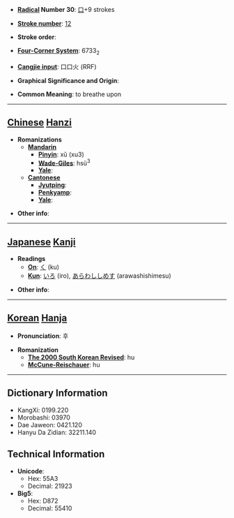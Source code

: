 * '''[[Wiktionary:Chinese radical index| Radical]] Number 30''': [[Wiktionary:Chinese radical index 口|口]]+9 strokes

* '''[[Wiktionary:Chinese total strokes index|Stroke number]]''': [[Wiktionary:Chinese total strokes index 12|12]]

* '''Stroke order''': 

* '''[[Wiktionary:Chinese four corner index|Four-Corner System]]''': 6733<sub>2</sub>

* '''[[Wiktionary:Chinese Cangjie index|Cangjie input]]''': 口口火 (RRF)

* '''Graphical Significance and Origin''': 

* '''Common Meaning''': to breathe upon

----

== [[Chinese]] [[Hanzi]] ==

* '''Romanizations'''
** '''[[Mandarin]]'''
*** '''[[Pinyin]]''': xǔ (xu3)
*** '''[[Wade-Giles]]''': hsü<sup>3</sup>
*** '''[[Yale]]''': 
** '''[[Cantonese]]'''
*** '''[[Jyutping]]''':
*** '''[[Penkyamp]]''': 
*** '''[[Yale]]''': 

* '''Other info''': 

----

== [[Japanese]] [[Kanji]] ==

* '''Readings'''
** '''[[On]]''': [[く]] (ku)
** '''[[Kun]]''': [[いろ]] (iro), [[あらわししめす]] (arawashishimesu)

* '''Other info''':  

----

== [[Korean]] [[Hanja]] ==

* '''Pronunciation''': 후

* '''Romanization'''
** '''[[The 2000 South Korean Revised Romanization|The 2000 South Korean Revised]]''': hu
** '''[[McCune-Reischauer]]''': hu

----

== Dictionary Information ==

* KangXi: 0199.220
* Morobashi: 03970
* Dae Jaweon: 0421.120
* Hanyu Da Zidian: 32211.140

== Technical Information ==

* '''Unicode''':
** Hex: 55A3
** Decimal: 21923
* '''Big5''':
** Hex: D872
** Decimal: 55410